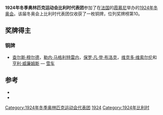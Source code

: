 {{expand|time=2016-09-20T03:39:42+00:00}}
{{refimprove|time=2016-09-20T03:39:42+00:00}}
{{Infobox Country Olympics
|NOC=BEL
|games=1924年冬季
|competitors=
|sports=
|gold=0
|silver=0
|bronze=1
|total=1
|rank=10
}}
'''1924年冬季奥林匹克运动会比利时代表团'''参加了在[[法国|法国]]的[[霞慕尼|霞慕尼]]举办的[[1924年冬季奥林匹克运动会|1924年冬奥会]]。该届冬奥会上比利时代表团仅收获了一枚铜牌，位列奖牌榜第10。

==奖牌得主==
===铜牌===
* [[查尔斯·穆尔德|查尔斯·穆尔德]]，[[勒内·马格利特雷内|勒内·马格利特雷内]]，[[保罗·凡·登·布洛克|保罗·凡·登·布洛克]]，[[维克多·维索尔伦|维克多·维索尔伦]]和[[亨利·威廉姆斯|亨利·威廉姆斯]] — [[1924年冬季奥林匹克运动会雪车比赛|雪车]]

==参考==
{{refbegin}}
*{{cite book |title=Les Jeux de la VIII<sup>e</sup> Olympiade Paris 1924 - Rapport Officiel |author=(ed.) M. Avé, Comité Olympique Français |publisher=Librairie de France |location=Paris |language=fr |url=http://www.la84foundation.org/6oic/OfficialReports/1924/1924.pdf |format=PDF |accessdate=2008-01-31 |deadurl=yes |archiveurl=https://web.archive.org/web/20080410085129/http://www.la84foundation.org/6oic/OfficialReports/1924/1924.pdf |archivedate=2008-04-10 }}
*{{cite web |title=Olympic Medal Winners |publisher=[[国际奥林匹克委员会|国际奥林匹克委员会]] |url=http://www.olympic.org/uk/athletes/results/search_r_uk.asp |accessdate=2008-06-10 |archive-date=2006-07-20 |archive-url=https://web.archive.org/web/20060720111556/http://www.olympic.org/uk/athletes/results/search_r_uk.asp |dead-url=no }}
{{refend}}

{{1924年冬季奥林匹克运动会代表团}}
{{奥运会小作品}}
[[Category:1924年冬季奥林匹克运动会代表团|Category:1924年冬季奥林匹克运动会代表团]]
[[Category:奥运会比利时代表团|1924]]
[[Category:1924年比利时|Category:1924年比利时]]